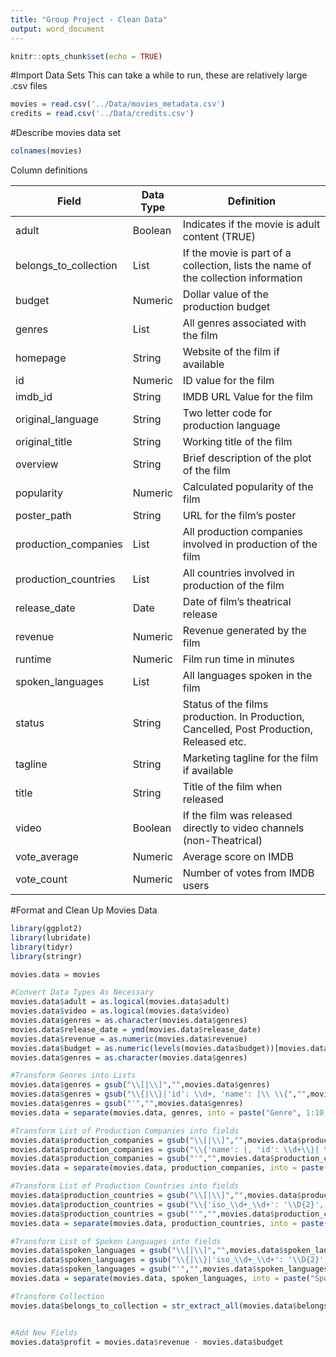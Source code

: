 ```yaml
---
title: "Group Project - Clean Data"
output: word_document
---
```


```r
knitr::opts_chunk$set(echo = TRUE)
```

#Import Data Sets
This can take a while to run, these are relatively large .csv files
```r
movies = read.csv('../Data/movies_metadata.csv')
credits = read.csv('../Data/credits.csv')
```

#Describe movies data set
```r
colnames(movies)
```

Column definitions

|Field|Data Type|Definition|
|-----+----------------+-------------------------------------------------------------------------------------------------|
|adult|Boolean|Indicates if the movie is adult content (TRUE)|
|belongs_to_collection|List|If the movie is part of a collection, lists the name of the collection information|
|budget|Numeric|Dollar value of the production budget|
|genres|List|All genres associated with the film|
|homepage|String|Website of the film if available|
|id|Numeric|ID value for the film|
|imdb_id|String|IMDB URL Value for the film|
|original_language|String|Two letter code for production language|
|original_title|String|Working title of the film|
|overview|String|Brief description of the plot of the film|
|popularity|Numeric|Calculated popularity of the film|
|poster_path|String|URL for the film's poster|
|production_companies|List|All production companies involved in production of the film|
|production_countries|List|All countries involved in production of the film|
|release_date|Date|Date of film's theatrical release|
|revenue|Numeric|Revenue generated by the film|
|runtime|Numeric|Film run time in minutes|
|spoken_languages|List|All languages spoken in the film|
|status|String|Status of the films production. In Production, Cancelled, Post Production, Released etc.|
|tagline|String|Marketing tagline for the film if available|
|title|String|Title of the film when released|
|video|Boolean| If the film was released directly to video channels (non-Theatrical)|
|vote_average|Numeric|Average score on IMDB|
|vote_count|Numeric|Number of votes from IMDB users|

#Format and Clean Up Movies Data
```r
library(ggplot2)
library(lubridate)
library(tidyr)
library(stringr)

movies.data = movies

#Convert Data Types As Necessary
movies.data$adult = as.logical(movies.data$adult)
movies.data$video = as.logical(movies.data$video)
movies.data$genres = as.character(movies.data$genres)
movies.data$release_date = ymd(movies.data$release_date)
movies.data$revenue = as.numeric(movies.data$revenue)
movies.data$budget = as.numeric(levels(movies.data$budget))[movies.data$budget]
movies.data$genres = as.character(movies.data$genres)

#Transform Genres into Lists
movies.data$genres = gsub("\\[|\\]","",movies.data$genres)
movies.data$genres = gsub("\\{|\\}|'id': \\d+, 'name': |\\ \\{","",movies.data$genres)
movies.data$genres = gsub("'","",movies.data$genres)
movies.data = separate(movies.data, genres, into = paste("Genre", 1:10, sep='_'), sep=',')

#Transform List of Production Companies into fields
movies.data$production_companies = gsub("\\[|\\]","",movies.data$production_companies)
movies.data$production_companies = gsub("\\{'name': |, 'id': \\d+\\}| \\{'name': ","",movies.data$production_companies)
movies.data$production_companies = gsub("'","",movies.data$production_companies)
movies.data = separate(movies.data, production_companies, into = paste("Production_Company", 1:27, sep='_'), sep=',')

#Transform List of Production Countries into fields
movies.data$production_countries = gsub("\\[|\\]","",movies.data$production_countries)
movies.data$production_countries = gsub("\\{'iso_\\d+_\\d+': '\\D{2}', 'name': |\\}","",movies.data$production_countries)
movies.data$production_countries = gsub("'","",movies.data$production_countries)
movies.data = separate(movies.data, production_countries, into = paste("Production_Countries", 1:26, sep='_'), sep=',')

#Transform List of Spoken Languages into fields
movies.data$spoken_languages = gsub("\\[|\\]","",movies.data$spoken_languages)
movies.data$spoken_languages = gsub("\\{|\\}|'iso_\\d+_\\d+': '\\D{2}', 'name': ","",movies.data$spoken_languages)
movies.data$spoken_languages = gsub("'","",movies.data$spoken_languages)
movies.data = separate(movies.data, spoken_languages, into = paste("Spoken_Language", 1:20, sep='_'), sep=',')

#Transform Collection
movies.data$belongs_to_collection = str_extract_all(movies.data$belongs_to_collection,"(?<='name': ')(.*)(?=', 'poster_path)", simplify = TRUE)


#Add New Fields
movies.data$profit = movies.data$revenue - movies.data$budget


```
